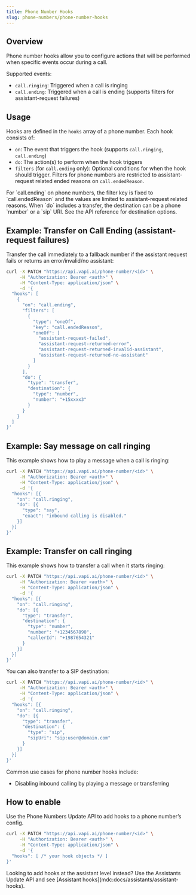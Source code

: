 ```yaml
---
title: Phone Number Hooks
slug: phone-numbers/phone-number-hooks
---
```


## Overview

Phone number hooks allow you to configure actions that will be performed when specific events occur during a call.

Supported events:

- `call.ringing`: Triggered when a call is ringing
- `call.ending`: Triggered when a call is ending (supports filters for assistant-request failures)

## Usage

Hooks are defined in the `hooks` array of a phone number. Each hook consists of:

- `on`: The event that triggers the hook (supports `call.ringing`, `call.ending`)
- `do`: The action(s) to perform when the hook triggers
- `filters` (for `call.ending` only): Optional conditions for when the hook should trigger. Filters for phone numbers are restricted to assistant-request related ended reasons on `call.endedReason`.

<Note>
For `call.ending` on phone numbers, the filter key is fixed to `call.endedReason` and the values are limited to assistant-request related reasons.
</Note>

<Info>
When `do` includes a transfer, the destination can be a phone `number` or a `sip` URI. See the API reference for destination options.
</Info>

## Example: Transfer on Call Ending (assistant-request failures)

Transfer the call immediately to a fallback number if the assistant request fails or returns an error/invalid/no assistant:

```bash
curl -X PATCH "https://api.vapi.ai/phone-number/<id>" \
     -H "Authorization: Bearer <auth>" \
     -H "Content-Type: application/json" \
     -d '{
  "hooks": [
    {
      "on": "call.ending",
      "filters": [
        {
          "type": "oneOf",
          "key": "call.endedReason",
          "oneOf": [
            "assistant-request-failed",
            "assistant-request-returned-error",
            "assistant-request-returned-invalid-assistant",
            "assistant-request-returned-no-assistant"
          ]
        }
      ],
      "do": {
        "type": "transfer",
        "destination": {
          "type": "number",
          "number": "+15xxxx3"
        }
      }
    }
  ]
}'
```

## Example: Say message on call ringing

This example shows how to play a message when a call is ringing:

```bash
curl -X PATCH "https://api.vapi.ai/phone-number/<id>" \
     -H "Authorization: Bearer <auth>" \
     -H "Content-Type: application/json" \
     -d '{
  "hooks": [{
    "on": "call.ringing",
    "do": [{
      "type": "say",
      "exact": "inbound calling is disabled."
    }]
  }]
}'
```

## Example: Transfer on call ringing

This example shows how to transfer a call when it starts ringing:

```bash
curl -X PATCH "https://api.vapi.ai/phone-number/<id>" \
     -H "Authorization: Bearer <auth>" \
     -H "Content-Type: application/json" \
     -d '{
  "hooks": [{
    "on": "call.ringing",
    "do": [{
      "type": "transfer",
      "destination": {
        "type": "number",
        "number": "+1234567890",
        "callerId": "+1987654321"
      }
    }]
  }]
}'
```

You can also transfer to a SIP destination:

```bash
curl -X PATCH "https://api.vapi.ai/phone-number/<id>" \
     -H "Authorization: Bearer <auth>" \
     -H "Content-Type: application/json" \
     -d '{
  "hooks": [{
    "on": "call.ringing",
    "do": [{
      "type": "transfer",
      "destination": {
        "type": "sip",
        "sipUri": "sip:user@domain.com"
      }
    }]
  }]
}'
```

Common use cases for phone number hooks include:
- Disabling inbound calling by playing a message or transferring

## How to enable

Use the Phone Numbers Update API to add hooks to a phone number’s config.

```bash
curl -X PATCH "https://api.vapi.ai/phone-number/<id>" \
     -H "Authorization: Bearer <auth>" \
     -H "Content-Type: application/json" \
     -d '{
  "hooks": [ /* your hook objects */ ]
}'
```

<Tip>
Looking to add hooks at the assistant level instead? Use the Assistants Update API and see [Assistant hooks](mdc:docs/assistants/assistant-hooks).
</Tip>